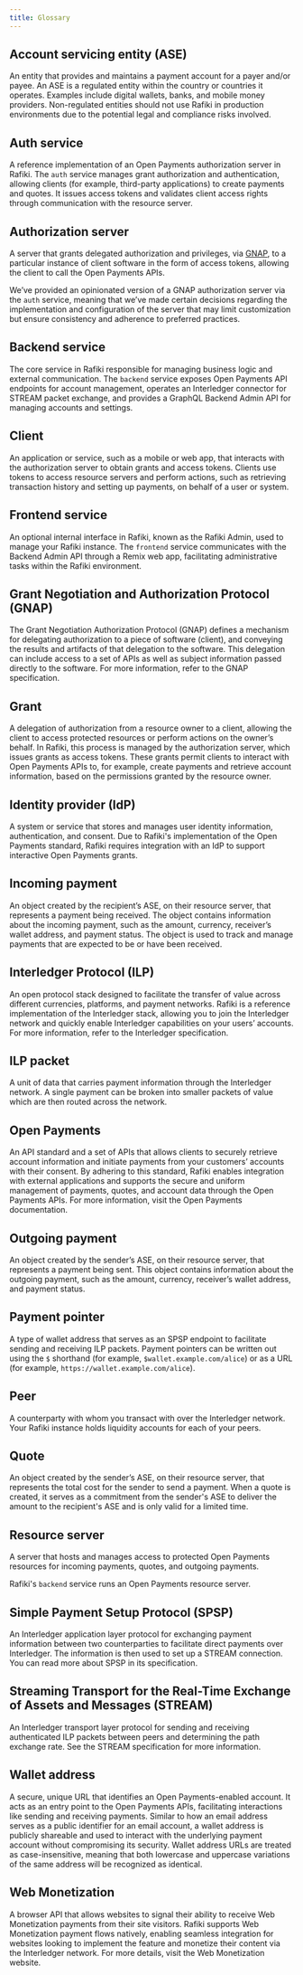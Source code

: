 ```yaml
---
title: Glossary
---
```




## Account servicing entity (ASE)

An entity that provides and maintains a payment account for a payer and/or payee. An ASE is a regulated entity within the country or countries it operates. Examples include digital wallets, banks, and mobile money providers. Non-regulated entities should not use Rafiki in production environments due to the potential legal and compliance risks involved.

## Auth service

A reference implementation of an Open Payments authorization server in Rafiki. The `auth` service manages grant authorization and authentication, allowing clients (for example, third-party applications) to create payments and quotes. It issues access tokens and validates client access rights through communication with the resource server.

## Authorization server

A server that grants delegated authorization and privileges, via [GNAP](#grant-negotiation-and-authorization-protocol-gnap), to a particular instance of client software in the form of access tokens, allowing the client to call the Open Payments APIs.

We’ve provided an opinionated version of a GNAP authorization server via the `auth` service, meaning that we’ve made certain decisions regarding the implementation and configuration of the server that may limit customization but ensure consistency and adherence to preferred practices.

## Backend service

The core service in Rafiki responsible for managing business logic and external communication. The `backend` service exposes Open Payments API endpoints for account management, operates an Interledger connector for STREAM packet exchange, and provides a GraphQL Backend Admin API for managing accounts and settings.

## Client

An application or service, such as a mobile or web app, that interacts with the authorization server to obtain grants and access tokens. Clients use tokens to access resource servers and perform actions, such as retrieving transaction history and setting up payments, on behalf of a user or system.

## Frontend service

An optional internal interface in Rafiki, known as the Rafiki Admin, used to manage your Rafiki instance. The `frontend` service communicates with the Backend Admin API through a Remix web app, facilitating administrative tasks within the Rafiki environment.

## Grant Negotiation and Authorization Protocol (GNAP)

The Grant Negotiation Authorization Protocol (GNAP) defines a mechanism for delegating authorization to a piece of software (client), and conveying the results and artifacts of that delegation to the software. This delegation can include access to a set of APIs as well as subject information passed directly to the software. For more information, refer to the <LinkOut href="https://datatracker.ietf.org/doc/html/draft-ietf-gnap-core-protocol-12">GNAP specification</LinkOut>.

## Grant

A delegation of authorization from a resource owner to a client, allowing the client to access protected resources or perform actions on the owner’s behalf. In Rafiki, this process is managed by the authorization server, which issues grants as access tokens. These grants permit clients to interact with Open Payments APIs to, for example, create payments and retrieve account information, based on the permissions granted by the resource owner.

## Identity provider (IdP)

A system or service that stores and manages user identity information, authentication, and consent. Due to Rafiki's implementation of the Open Payments standard, Rafiki requires integration with an IdP to support interactive Open Payments grants.

## Incoming payment

An object created by the recipient’s ASE, on their resource server, that represents a payment being received. The object contains information about the incoming payment, such as the amount, currency, receiver’s wallet address, and payment status. The object is used to track and manage payments that are expected to be or have been received.

## Interledger Protocol (ILP)

An open protocol stack designed to facilitate the transfer of value across different currencies, platforms, and payment networks. Rafiki is a reference implementation of the Interledger stack, allowing you to join the Interledger network and quickly enable Interledger capabilities on your users’ accounts. For more information, refer to the <LinkOut href="https://interledger.org/developers/get-started/">Interledger specification</LinkOut>.

## ILP packet

A unit of data that carries payment information through the Interledger network. A single payment can be broken into smaller packets of value which are then routed across the network.

## Open Payments

An API standard and a set of APIs that allows clients to securely retrieve account information and initiate payments from your customers’ accounts with their consent. By adhering to this standard, Rafiki enables integration with external applications and supports the secure and uniform management of payments, quotes, and account data through the Open Payments APIs. For more information, visit the <LinkOut href="https://openpayments.dev">Open Payments documentation</LinkOut>.

## Outgoing payment

An object created by the sender’s ASE, on their resource server, that represents a payment being sent. This object contains information about the outgoing payment, such as the amount, currency, receiver’s wallet address, and payment status.

## Payment pointer

A type of wallet address that serves as an SPSP endpoint to facilitate sending and receiving ILP packets. Payment pointers can be written out using the `$` shorthand (for example, `$wallet.example.com/alice`) or as a URL (for example, `https://wallet.example.com/alice`).

## Peer

A counterparty with whom you transact with over the Interledger network. Your Rafiki instance holds liquidity accounts for each of your peers.

## Quote

An object created by the sender’s ASE, on their resource server, that represents the total cost for the sender to send a payment. When a quote is created, it serves as a commitment from the sender's ASE to deliver the amount to the recipient's ASE and is only valid for a limited time.

## Resource server

A server that hosts and manages access to protected Open Payments resources for incoming payments, quotes, and outgoing payments.

Rafiki's `backend` service runs an Open Payments resource server.

## Simple Payment Setup Protocol (SPSP)

An Interledger application layer protocol for exchanging payment information between two counterparties to facilitate direct payments over Interledger. The information is then used to set up a STREAM connection. You can read more about SPSP in its <LinkOut href="https://interledger.org/developers/rfcs/simple-payment-setup-protocol/">specification</LinkOut>.

## Streaming Transport for the Real-Time Exchange of Assets and Messages (STREAM)

An Interledger transport layer protocol for sending and receiving authenticated ILP packets between peers and determining the path exchange rate. See the <LinkOut href="https://interledger.org/developers/rfcs/stream-protocol/">STREAM specification</LinkOut> for more information.

## Wallet address

A secure, unique URL that identifies an Open Payments-enabled account. It acts as an entry point to the Open Payments APIs, facilitating interactions like sending and receiving payments. Similar to how an email address serves as a public identifier for an email account, a wallet address is publicly shareable and used to interact with the underlying payment account without compromising its security. Wallet address URLs are treated as case-insensitive, meaning that both lowercase and uppercase variations of the same address will be recognized as identical.

## Web Monetization

A browser API that allows websites to signal their ability to receive Web Monetization payments from their site visitors. Rafiki supports Web Monetization payment flows natively, enabling seamless integration for websites looking to implement the feature and monetize their content via the Interledger network. For more details, visit the <LinkOut href="https://webmonetization.org/">Web Monetization</LinkOut> website.
